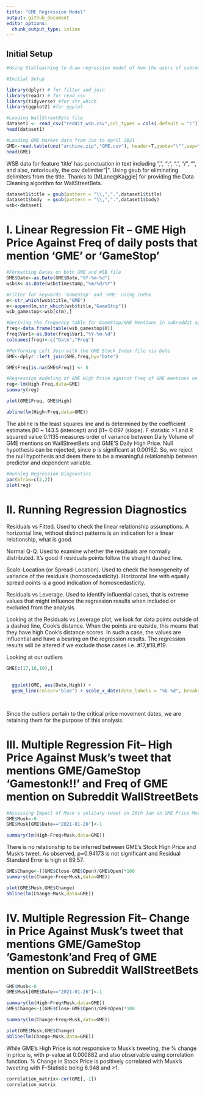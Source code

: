 ---
title: "GME Regression Model"
output: github_document
editor_options: 
  chunk_output_type: inline
---


## Initial Setup
```{r setup, include=TRUE, message=FALSE,warning=FALSE}

#Using Statlearning to draw regression model of how the users of subreddit WallStreetBets drove price of GME in 2021

#Initial Setup

library(dplyr) # for filter and join 
library(readr) # for read_csv
library(tidyverse) #for str_which
library(ggplot2) #for ggplot

#Loading WallStreetBets file
dataset1 <- read_csv("reddit_wsb.csv",col_types = cols(.default = "c"))
head(dataset1)

#Loading GME Market data from Jan to April 2021
GME<-read.table(unz("archive.zip","GME.csv"), header=T,quote="\"",sep=",")
head(GME)
```

WSB data for feature 'title' has punctuation in text including ",", ";", ".", "/", "", and also, notoriously, the csv delimiter "\|". Using gsub for eliminating delimiters from the title. Thanks to [MLane\@Kaggle] for providing the Data Cleaning algorithm for WallStreetBets. 

```{r clean, include=TRUE, message=FALSE,warning=FALSE}
dataset1$title = gsub(pattern = "\\,",".",dataset1$title)
dataset1$body  = gsub(pattern = "\\,",".",dataset1$body)
wsb<-dataset1

```

# I. Linear Regression Fit -- GME High Price Against Freq of daily posts that mention 'GME' or 'GameStop'

```{r,echo=TRUE}
#Formatting Dates on both GME and WSB file
GME$Date<-as.Date(GME$Date,"%Y-%m-%d")  
wsb$X<-as.Date(wsb$timestamp,"%m/%d/%Y")

#Filter for keywords 'GameStop' and 'GME' using index
m<-str_which(wsb$title,"GME")
m<-append(m,str_which(wsb$title,"GameStop"))
wsb_gamestop<-wsb[c(m),]

#Deriving the frequency table for GameStop/GME Mentions in subreddit against Date
freq<-data.frame(table(wsb_gamestop$X))
freq$Var1<-as.Date(freq$Var1,"%Y-%m-%d")
colnames(freq)<-c("Date","Freq")

#Performing Left Join with the GME Stock Index file via Date
GME<-dplyr::left_join(GME,freq,by="Date")

GME$Freq[is.na(GME$Freq)] <- 0

#Regression modeling of GME High Price against Freq of GME mentions on WallStreetBets 
reg<-lm(High~Freq,data=GME)
summary(reg)

plot(GME$Freq, GME$High)

abline(lm(High~Freq,data=GME))


```

The abline is the least squares line and is determined by the coefficient estimates  β0 ~ 143.5 (intercept) and β1~ 0.097 (slope). F statistic >1 and R squared value 0.1135 measures order of variance between Daily Volume of GME mentions on WallStreetBets and GME'S Daily High Price. Null hypothesis can be rejected, since p is significant at 0.00162. So, we reject the null hypothesis and deem there to be a meaningful relationship between predictor and dependent variable.
```{r,echo=TRUE}

#Running Regression Diagnostics
par(mfrow=c(2,2))
plot(reg)

```



# II. Running Regression Diagnostics

Residuals vs Fitted. Used to check the linear relationship assumptions. A horizontal line, without distinct patterns is an indication for a linear relationship, what is good.

Normal Q-Q. Used to examine whether the residuals are normally distributed. It’s good if residuals points follow the straight dashed line.

Scale-Location (or Spread-Location). Used to check the homogeneity of variance of the residuals (homoscedasticity). Horizontal line with equally spread points is a good indication of homoscedasticity.

Residuals vs Leverage. Used to identify influential cases, that is extreme values that might influence the regression results when included or excluded from the analysis. 

Looking at the Residuals vs Leverage plot, we look for data points outside of a dashed line, Cook’s distance. When the points are outside, this means that they have high Cook’s distance scores. In such a case, the values are influential and have a bearing on the regression results. The regression results will be altered if we exclude those cases i.e. #17,#18,#19.

Looking at our outliers

```{r}
GME[c(17,18,19),]

  
  ggplot(GME, aes(Date,High)) + 
  geom_line(colour="blue") + scale_x_date(date_labels = "%b %d", breaks= "9 days")

     
```

Since the outliers pertain to the critical price movement dates,  we are retaining them for the purpose of this analysis.

# III. Multiple Regression Fit-- High Price Against Musk's tweet that mentions GME/GameStop 'Gamestonk!!' and Freq of GME mention on Subreddit WallStreetBets

```{r}
#Assessing Impact of Musk's solitary tweet on 26th Jan on GME Price Movement
GME$Musk<-0
GME$Musk[GME$Date=="2021-01-26"]<-1

summary(lm(High~Freq+Musk,data=GME))
```

There is no relationship to be inferred between GME's Stock High Price and Musk's tweet. As observed, p=0.94173 is not significant and Residual Standard Error is high at 89.57.

```{r,echo=TRUE}
GME$Change<-((GME$Close-GME$Open)/GME$Open)*100
summary(lm(Change~Freq+Musk,data=GME))

plot(GME$Musk,GME$Change)
abline(lm(Change~Musk,data=GME))

```

# IV. Multiple Regression Fit-- Change in Price Against Musk's tweet that mentions GME/GameStop 'Gamestonk'and Freq of GME mention on Subreddit WallStreetBets

```{r,echo=TRUE}
GME$Musk<-0
GME$Musk[GME$Date=="2021-01-26"]<-1

summary(lm(High~Freq+Musk,data=GME))
GME$Change<-((GME$Close-GME$Open)/GME$Open)*100

summary(lm(Change~Freq+Musk,data=GME))

plot(GME$Musk,GME$Change)
abline(lm(Change~Musk,data=GME))
```

While GME's High Price is not responsive to Musk's tweeting, the % change in price is, with p-value at 0.000882 and also observable using correlation function. % Change in Stock Price is positively correlated with Musk's tweeting with F-Statistic being 6.948 and >1. 

```{r,echo=TRUE}
correlation_matrix<-cor(GME[,-1])
correlation_matrix
```
